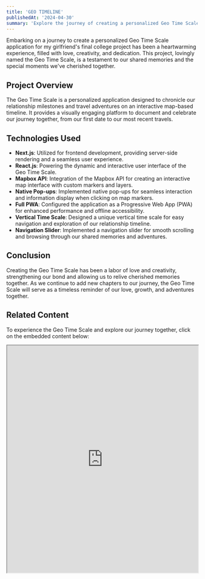 ```yaml
---
title: 'GEO TIMELINE'
publishedAt: '2024-04-30'
summary: 'Explore the journey of creating a personalized Geo Time Scale application to document cherished memories and adventures with your loved one.'
---
```


Embarking on a journey to create a personalized Geo Time Scale application for my girlfriend's final college project has been a heartwarming experience, filled with love, creativity, and dedication. This project, lovingly named the Geo Time Scale, is a testament to our shared memories and the special moments we've cherished together.

## Project Overview

The Geo Time Scale is a personalized application designed to chronicle our relationship milestones and travel adventures on an interactive map-based timeline. It provides a visually engaging platform to document and celebrate our journey together, from our first date to our most recent travels.

## Technologies Used

- **Next.js**: Utilized for frontend development, providing server-side rendering and a seamless user experience.
- **React.js**: Powering the dynamic and interactive user interface of the Geo Time Scale.
- **Mapbox API**: Integration of the Mapbox API for creating an interactive map interface with custom markers and layers.
- **Native Pop-ups**: Implemented native pop-ups for seamless interaction and information display when clicking on map markers.
- **Full PWA**: Configured the application as a Progressive Web App (PWA) for enhanced performance and offline accessibility.
- **Vertical Time Scale**: Designed a unique vertical time scale for easy navigation and exploration of our relationship timeline.
- **Navigation Slider**: Implemented a navigation slider for smooth scrolling and browsing through our shared memories and adventures.

## Conclusion

Creating the Geo Time Scale has been a labor of love and creativity, strengthening our bond and allowing us to relive cherished memories together. As we continue to add new chapters to our journey, the Geo Time Scale will serve as a timeless reminder of our love, growth, and adventures together.

## Related Content

To experience the Geo Time Scale and explore our journey together, click on the embedded content below:

<iframe
  src="https://geo-history-app.vercel.app/"
  title="Geo Time Scale"
  width="100%"
  height="600"
  style={{ border: 'none' }}
  allowFullScreen
></iframe>
